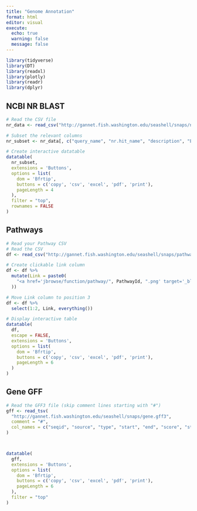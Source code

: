 ```yaml
---
title: "Genome Annotation"
format: html
editor: visual
execute:
  echo: true
  warning: false
  message: false
---
```


```r
library(tidyverse)
library(DT)
library(readxl)
library(plotly)
library(readr)
library(dplyr)

```


## NCBI NR BLAST

```r

# Read the CSV file
nr_data <- read_csv("http://gannet.fish.washington.edu/seashell/snaps/nr.csv")

# Subset the relevant columns
nr_subset <- nr_data[, c("query_name", "nr.hit_name", "description", "E value")]

# Create interactive datatable
datatable(
  nr_subset,
  extensions = 'Buttons',
  options = list(
    dom = 'Bfrtip',
    buttons = c('copy', 'csv', 'excel', 'pdf', 'print'),
    pageLength = 4
  ),
  filter = "top",
  rownames = FALSE
)
```


## Pathways 

```r

# Read your Pathway CSV
# Read the CSV
df <- read_csv("http://gannet.fish.washington.edu/seashell/snaps/pathway_table.csv")

# Create clickable link column
df <- df %>%
  mutate(Link = paste0(
    "<a href='jbrowse/function/pathway/", PathwayId, ".png' target='_blank'>", PathwayId, "</a>"
  ))

# Move Link column to position 3
df <- df %>%
  select(1:2, Link, everything())

# Display interactive table
datatable(
  df,
  escape = FALSE,
  extensions = 'Buttons',
  options = list(
    dom = 'Bfrtip',
    buttons = c('copy', 'csv', 'excel', 'pdf', 'print'),
    pageLength = 6
  )
)
```


## Gene GFF 

```r
# Read the GFF3 file (skip comment lines starting with "#")
gff <- read_tsv(
  "http://gannet.fish.washington.edu/seashell/snaps/gene.gff3",
  comment = "#",
  col_names = c("seqid", "source", "type", "start", "end", "score", "strand", "phase", "attributes")
)



datatable(
  gff,
  extensions = 'Buttons',
  options = list(
    dom = 'Bfrtip',
    buttons = c('copy', 'csv', 'excel', 'pdf', 'print'),
    pageLength = 6
  ),
  filter = "top"
)



```

